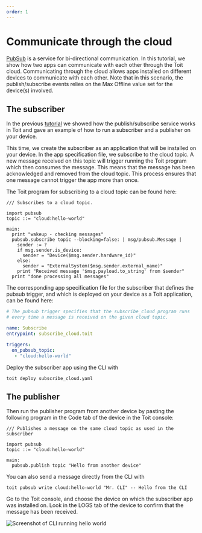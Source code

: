 ```yaml
---
order: 1
---
```



# Communicate through the cloud

[PubSub](../../../apis/pubsub) is a service for bi-directional communication. In this tutorial, we show how two apps can communicate with each other through the Toit cloud. Communicating through the cloud allows apps installed on different devices to communicate with each other. Note that in this scenario, the publish/subscribe events relies on the Max Offline value set for the device(s) involved.

## The subscriber

In the previous [tutorial](../pubsubint) we showed how the publish/subscribe service works in Toit and gave an example of how to run a subscriber and a publisher on your device.

This time, we create the subscriber as an application that will be installed on your device. 
In the app specification file, we subscribe to the cloud topic. A new message received on this topic will trigger running 
the Toit program which then consumes the message. This means that the message has
been acknowledged and removed from the cloud topic. This process ensures that one
message cannot trigger the app more than once.

The Toit program for subscribing to a cloud topic can be found here:

```
/// Subscribes to a cloud topic.

import pubsub
topic ::= "cloud:hello-world"

main:
  print "wakeup - checking messages"
  pubsub.subscribe topic --blocking=false: | msg/pubsub.Message |
    sender := ?
    if msg.sender.is_device:
      sender = "Device($msg.sender.hardware_id)"
    else:
      sender = "ExternalSystem($msg.sender.external_name)"
    print "Received message '$msg.payload.to_string' from $sender"
  print "done processing all messages"
```

The corresponding app specification file for the subscriber that defines the pubsub trigger, and which is deployed on your device as a Toit application, can be found here:

```yaml
# The pubsub trigger specifies that the subscribe_cloud program runs 
# every time a message is received on the given cloud topic.

name: Subscribe
entrypoint: subscribe_cloud.toit

triggers:
  on_pubsub_topic:
   - "cloud:hello-world"
```

Deploy the subscriber app using the CLI with

```shell
toit deploy subscribe_cloud.yaml
```

## The publisher

Then run the publisher program from another device by pasting the following program in the Code tab of the device in the Toit console:

```
/// Publishes a message on the same cloud topic as used in the subscriber

import pubsub
topic ::= "cloud:hello-world"

main:
  pubsub.publish topic "Hello from another device"
```

You can also send a message directly from the CLI with

```shell
toit pubsub write cloud:hello-world "Mr. CLI" -- Hello from the CLI
```

Go to the Toit console, and choose the device on which the subscriber
app was installed on. Look in the LOGS tab of the device to confirm that the message has been received.

<img src={HelloFromCli} alt="Screenshot of CLI running hello world" />
